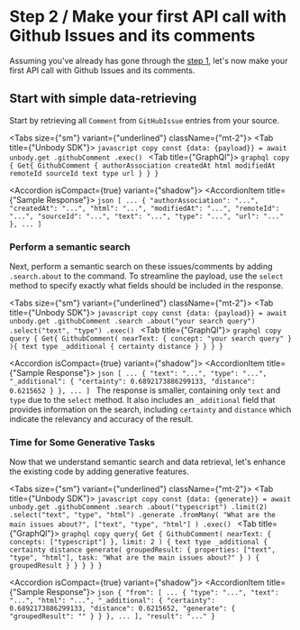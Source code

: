 
# Step 2 / Make your first API call with Github Issues and its comments
Assuming you've already has gone through the [step 1](/get-started/step-1-setup), let's now make your first API call with Github Issues and its comments.

## Start with simple data-retrieving
Start by retrieving all `Comment` from `GitHubIssue` entries from your source.

<Tabs size={"sm"} variant={"underlined"} className={"mt-2"}>
    <Tab title={"Unbody SDK"}>
        ```javascript copy
            const {data: {payload}} = await unbody.get
            .githubComment
            .exec()
        ```
    </Tab>
    <Tab title={"GraphQl"}>
        ```graphql copy
        {
            Get{
                GithubComment {
                    authorAssociation
                    createdAt
                    html
                    modifiedAt
                    remoteId
                    sourceId
                    text
                    type
                    url
                }
            }
        }
        ```
    </Tab>
</Tabs>

<Accordion isCompact={true} variant={"shadow"}>
    <AccordionItem title={"Sample Response"}>
        ```json
        [
            ...
            {
                "authorAssociation": "...",
                "createdAt": "...",
                "html": "...",
                "modifiedAt": "...",
                "remoteId": "...",
                "sourceId": "...",
                "text": "...",
                "type": "...",
                "url": "..."
            },
            ...
        ]
        ```
    </AccordionItem>
</Accordion>
### Perform a semantic search
Next, perform a semantic search on these issues/comments by adding `.search.about` to the command. To streamline
the payload, use the `select` method to specify exactly what fields should be included in the response.

<Tabs size={"sm"} variant={"underlined"} className={"mt-2"}>
    <Tab title={"Unbody SDK"}>
        ```javascript copy
        const {data: {payload}} = await unbody.get
            .githubComment
            .search
            .about("your search query")
            .select("text", "type")
            .exec()
        ```
    </Tab>
    <Tab title={"GraphQl"}>
        ```graphql copy
        query {
            Get{
                GithubComment(
                    nearText: {
                        concept: "your search query"
                    }
                ){
                    text
                    type
                    _additional {
                        certainty
                        distance
                    }
                }
            }
        }
        ```
    </Tab>
</Tabs>

<Accordion isCompact={true} variant={"shadow"}>
    <AccordionItem title={"Sample Response"}>
        ```json
        [
            ...
            {
                "text": "...",
                "type": "...",
                "_additional": {
                    "certainty": 0.6892173886299133,
                    "distance": 0.6215652
                }
            },
            ...
        ]
        ```
    </AccordionItem>
</Accordion>
The response is smaller, containing only `text` and `type` due to the `select` method. It also includes an
`_additional` field that provides information on the search, including `certainty` and `distance` which indicate
the relevancy and accuracy of the result.


### Time for Some Generative Tasks
Now that we understand semantic search and data retrieval, let's enhance the existing code by adding generative
features.

<Tabs size={"sm"} variant={"underlined"} className={"mt-2"}>
    <Tab title={"Unbody SDK"}>
        ```javascript copy
        const {data: {generate}} = await unbody.get
            .githubComment
            .search
            .about("typescript")
            .limit(2)
            .select("text", "type", "html")
            .generate
            .fromMany(
                "What are the main issues about?",
                ["text", "type", "html"]
            )
            .exec()
        ```
    </Tab>
    <Tab title={"GraphQl"}>
        ```graphql copy
        query{
            Get {
                GithubComment(
                    nearText: {
                        concepts: ["typescript"]
                    },
                    limit: 2
                ) {
                    text
                    type
                    _additional {
                        certainty
                        distance
                        generate(
                            groupedResult: {
                                properties: ["text", "type", "html"],
                                task: "What are the main issues about?"
                            }
                        ) {
                            groupedResult
                        }
                    }
                }
            }
        }
        ```
    </Tab>
</Tabs>

<Accordion isCompact={true} variant={"shadow"}>
    <AccordionItem title={"Sample Response"}>
        ```json
        {
            "from": [
                ...
                {
                    "type": "...",
                    "text": "...",
                    "html": "...",
                    "_additional": {
                        "certainty": 0.6892173886299133,
                        "distance": 0.6215652,
                        "generate": {
                            "groupedResult": ""
                        }
                    }
                },
                ...
            ],
            "result": "..."
        }
        ```
    </AccordionItem>
</Accordion>
